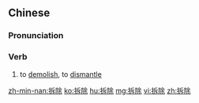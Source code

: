 ==Chinese==
{{zh-forms}}

===Pronunciation===
{{zh-pron
|m=chāichú
|c=caak3 ceoi4
|cat=v
}}

===Verb===
{{zh-verb}}

# to [[demolish]], to [[dismantle]]

[[zh-min-nan:拆除]]
[[ko:拆除]]
[[hu:拆除]]
[[mg:拆除]]
[[vi:拆除]]
[[zh:拆除]]